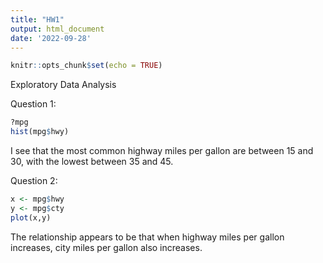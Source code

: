 ```yaml
---
title: "HW1"
output: html_document
date: '2022-09-28'
---
```


```r
knitr::opts_chunk$set(echo = TRUE)
```

Exploratory Data Analysis

Question 1:
```r
?mpg
hist(mpg$hwy)
```
I see that the most common highway miles per gallon are between 15 and 30, with the lowest between 35 and 45.

Question 2:
```r
x <- mpg$hwy
y <- mpg$cty
plot(x,y)
```
The relationship appears to be that when highway miles per gallon increases, city miles per gallon also increases.
